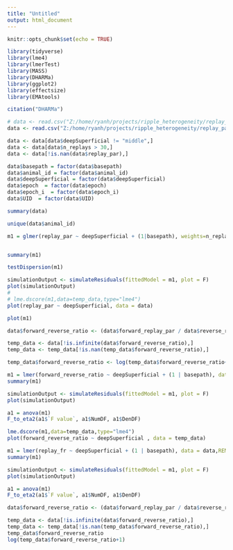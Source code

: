 ```yaml
---
title: "Untitled"
output: html_document
---
```


```r
knitr::opts_chunk$set(echo = TRUE)
```

```r

library(tidyverse)
library(lme4)
library(lmerTest)
library(MASS)
library(DHARMa)
library(ggplot2)
library(effectsize)
library(EMAtools)

```

```r
citation("DHARMa")
```


```r
# data <- read.csv("Z:/home/ryanh/projects/ripple_heterogeneity/replay_participation_for_v7_task_post.csv")
data <- read.csv("Z:/home/ryanh/projects/ripple_heterogeneity/replay_participation_for_all_sessions_task_post.csv")

data <- data[data$deepSuperficial != "middle",]
data <- data[data$n_replays > 30,]
data <- data[!is.nan(data$replay_par),]

data$basepath = factor(data$basepath)
data$animal_id = factor(data$animal_id)
data$deepSuperficial = factor(data$deepSuperficial)
data$epoch  = factor(data$epoch)
data$epoch_i  = factor(data$epoch_i)
data$UID  = factor(data$UID)

summary(data)
```
```r
unique(data$animal_id)
```

```r
m1 = glmer(replay_par ~ deepSuperficial + (1|basepath), weights=n_replays, data=data,family="binomial")


summary(m1)

testDispersion(m1)

simulationOutput <- simulateResiduals(fittedModel = m1, plot = F)
plot(simulationOutput)
# 
# lme.dscore(m1,data=temp_data,type="lme4")
plot(replay_par ~ deepSuperficial, data = data)
```

```r
plot(m1)
```

```r

data$forward_reverse_ratio <- (data$forward_replay_par / data$reverse_replay_par)

temp_data <- data[!is.infinite(data$forward_reverse_ratio),]
temp_data <- temp_data[!is.nan(temp_data$forward_reverse_ratio),]

temp_data$forward_reverse_ratio <- log(temp_data$forward_reverse_ratio+2)

m1 = lmer(forward_reverse_ratio ~ deepSuperficial + (1 | basepath), data = temp_data,REML=FALSE)
summary(m1)

simulationOutput <- simulateResiduals(fittedModel = m1, plot = F)
plot(simulationOutput)

a1 = anova(m1)
F_to_eta2(a1$`F value`, a1$NumDF, a1$DenDF)

lme.dscore(m1,data=temp_data,type="lme4")
plot(forward_reverse_ratio ~ deepSuperficial , data = temp_data)

```

```r
m1 = lmer(replay_fr ~ deepSuperficial + (1 | basepath), data = data,REML=FALSE)
summary(m1)

simulationOutput <- simulateResiduals(fittedModel = m1, plot = F)
plot(simulationOutput)

a1 = anova(m1)
F_to_eta2(a1$`F value`, a1$NumDF, a1$DenDF)

```

```r
data$forward_reverse_ratio <- (data$forward_replay_par / data$reverse_replay_par)

temp_data <- data[!is.infinite(data$forward_reverse_ratio),]
temp_data <- temp_data[!is.nan(temp_data$forward_reverse_ratio),]
temp_data$forward_reverse_ratio
log(temp_data$forward_reverse_ratio+1)
```

```r

```

```r

```

```r

```

```r

```

```r

```

```r

```

```r

```

```r

```

```r

```

```r

```

```r

```

```r

```

```r

```

```r

```

```r

```

```r

```

```r

```

```r

```

```r

```